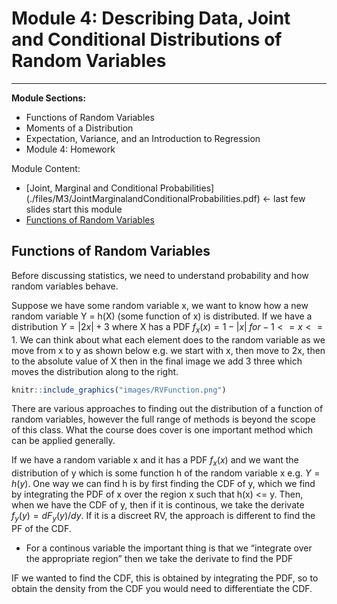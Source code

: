 # Module 4: Describing Data, Joint and Conditional Distributions of Random Variables
***


**Module Sections:**

* Functions of Random Variables
* Moments of a Distribution
* Expectation, Variance, and an Introduction to Regression
* Module 4: Homework

Module Content:

* [Joint, Marginal and Conditional Probabilities] (./files/M3/JointMarginalandConditionalProbabilities.pdf) <- last few slides start this module
* [Functions of Random Variables](./files/M4/FunctionsOfRandomVariables.pdf)


## Functions of Random Variables

Before discussing statistics, we need to understand probability and how random variables behave.  

Suppose we have some random variable x, we want to know how a new random variable Y = h(X) (some function of x) is distributed.  If we have a distribution $Y = |2x| + 3$ where X has a PDF $f_x(x) = 1 - |x| \; for -1 <= x <= 1$. We can think about what each element does to the random variable as we move from x to y as shown below e.g. we start with x, then move to 2x, then to the absolute value of X then in the final image we add 3 three which moves the distribution along to the right.

```r
knitr::include_graphics("images/RVFunction.png")
```

There are various approaches to finding out the distribution of a function of random variables, however the full range of methods is beyond the scope of this class.  What the course does cover is one important method which can be applied generally.

If we have a random variable x and it has a PDF $f_x(x)$ and we want the distribution of y which is some function h of the random variable x e.g. $Y = h(y)$.
One way we can find h is by first finding the CDF of y, which we find by integrating the PDF of x over the region x such that h(x) <= y.  Then, when we have the CDF of y, then if it is continous, we take the derivate $f_y(y) = dF_y(y) / dy$.  If it is a discreet RV, the approach is different to find the PF of the CDF.

* For a continous variable the important thing is that we "integrate over the appropriate region" then we take the derivate to find the PDF

IF we wanted to find the CDF, this is obtained by integrating the PDF, so to obtain the density from the CDF you would need to differentiate the CDF.
